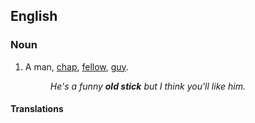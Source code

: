 ==English==

===Noun===
{{en-noun}}

# {{lb|en|idiomatic|colloquial|British}} A man, [[chap]], [[fellow]], [[guy]].
#: ''He's a funny '''old stick''' but I think you'll like him.''

====Translations====
{{trans-see|chap}}